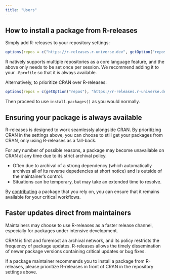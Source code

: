 ```yaml
---
title: "Users"
---
```


## How to install a package from R-releases

Simply add R-releases to your repository settings:

```r
options(repos = c("https://r-releases.r-universe.dev", getOption("repos")))
```

R natively supports multiple repositories as a core language feature, and the above only needs to be set once per session. We recommend adding it to your `.Rprofile` so that it is always available.

Alternatively, to prioritize CRAN over R-releases:

```r
options(repos = c(getOption("repos"), "https://r-releases.r-universe.dev"))
```

Then proceed to use `install.packages()` as you would normally.

## Ensuring your package is always available

R-releases is designed to work seamlessly alongside CRAN. By prioritizing CRAN in the settings above, you can choose to still get your packages from CRAN, only using R-releases as a fall-back.

For any number of possible reasons, a package may become unavailable on CRAN at any time due to its strict archival policy. 

- Often due to archival of a strong dependency (which automatically archives all of its reverse depedencies at short notice) and is outside of the maintainer's control.
- Situations can be temporary, but may take an extended time to resolve.

By [contributing](contributors.html) a package that you rely on, you can ensure that it remains available for your critical workflows.

## Faster updates direct from maintainers

Maintainers may choose to use R-releases as a faster release channel, especially for packages under intensive development. 

CRAN is first and foremost an archival network, and its policy restricts the frequency of package updates. R-releases allows the timely dissemination of newer package versions containing critical updates or bug fixes.

If a package maintainer recommends you to install a package from R-releases, please prioritize R-releases in front of CRAN in the repository settings above.
